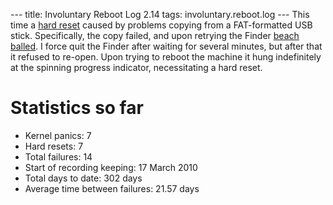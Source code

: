 ---
title: Involuntary Reboot Log 2.14
tags: involuntary.reboot.log
---
This time a [[hard reset]] caused by problems copying from a FAT-formatted USB stick. Specifically, the copy failed, and upon retrying the Finder [[beach balled]]. I force quit the Finder after waiting for several minutes, but after that it refused to re-open. Upon trying to reboot the machine it hung indefinitely at the spinning progress indicator, necessitating a hard reset.

= Statistics so far =

* Kernel panics: 7
* Hard resets: 7
* Total failures: 14
* Start of recording keeping: 17 March 2010
* Total days to date: 302 days
* Average time between failures: 21.57 days
